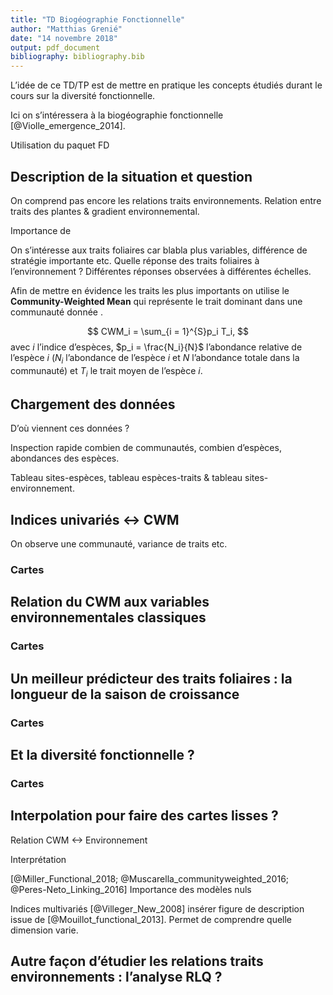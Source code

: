```yaml
---
title: "TD Biogéographie Fonctionnelle"
author: "Matthias Grenié"
date: "14 novembre 2018"
output: pdf_document
bibliography: bibliography.bib
---
```


L'idée de ce TD/TP est de mettre en pratique les concepts étudiés durant le cours sur la diversité fonctionnelle.

Ici on s'intéressera à la biogéographie fonctionnelle [@Violle_emergence_2014].

Utilisation du paquet FD 

## Description de la situation et question

On comprend pas encore les relations traits environnements.
Relation entre traits des plantes & gradient environnemental.

Importance de

On s'intéresse aux traits foliaires car blabla plus variables, différence de stratégie importante etc. Quelle réponse des traits foliaires à l'environnement ? Différentes réponses observées à différentes échelles.


Afin de mettre en évidence les traits les plus importants on utilise le **Community-Weighted Mean** qui représente le trait dominant dans une communauté donnée .

$$
CWM_i = \sum_{i = 1}^{S}p_i T_i,
$$
avec $i$ l'indice d'espèces, $p_i = \frac{N_i}{N}$ l'abondance relative de l'espèce $i$ ($N_i$ l'abondance de l'espèce $i$ et $N$ l'abondance totale dans la communauté) et $T_i$ le trait moyen de l'espèce $i$.

## Chargement des données

D'où viennent ces données ?

Inspection rapide combien de communautés, combien d'espèces, abondances des espèces.

Tableau sites-espèces, tableau espèces-traits & tableau sites-environnement.

## Indices univariés <-> CWM

On observe une communauté, variance de traits etc.


### Cartes

## Relation du CWM aux variables environnementales classiques

### Cartes

## Un meilleur prédicteur des traits foliaires : la longueur de la saison de croissance

### Cartes

## Et la diversité fonctionnelle ?

### Cartes

## Interpolation pour faire des cartes lisses ?

Relation CWM <-> Environnement

Interprétation

[@Miller_Functional_2018; @Muscarella_communityweighted_2016; @Peres-Neto_Linking_2016]
Importance des modèles nuls

Indices multivariés [@Villeger_New_2008] insérer figure de description issue de [@Mouillot_functional_2013]. Permet de comprendre quelle dimension varie.

## Autre façon d'étudier les relations traits environnements : l'analyse RLQ ?

 
